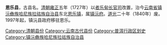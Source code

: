 '''恩乐县'''，古县名。[[清朝|清朝]][[雍正|雍正]]五年（1727年）以[[者乐甸长官司|者乐甸长官司]]改置，治今[[云南省|云南省]][[镇沅彝族哈尼族拉祜族自治县|镇沅彝族哈尼族拉祜族自治县]]东北[[恩乐镇|恩乐镇]]，属[[镇沅府|镇沅府]]。[[道光|道光]]二十年（1840年）废。1997年起，镇沅县政府移驻恩乐。
{{清朝云南省行政区划}}
[[Category:清朝县份|Category:清朝县份]]
[[Category:云南古代县份|Category:云南古代县份]]
[[Category:普洱行政区划史|Category:普洱行政区划史]]
[[Category:镇沅彝族哈尼族拉祜族自治县|Category:镇沅彝族哈尼族拉祜族自治县]]